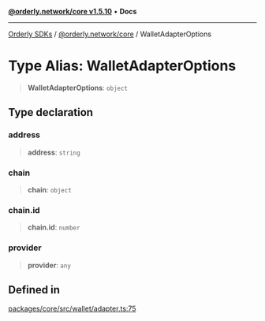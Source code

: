 [**@orderly.network/core v1.5.10**](/sdks/tech-doc/@orderly.network/core/README) • **Docs**

***

[Orderly SDKs](/sdks/tech-doc/packages) / [@orderly.network/core](/sdks/tech-doc/@orderly.network/core/README) / WalletAdapterOptions

# Type Alias: WalletAdapterOptions

> **WalletAdapterOptions**: `object`

## Type declaration

### address

> **address**: `string`

### chain

> **chain**: `object`

### chain.id

> **chain.id**: `number`

### provider

> **provider**: `any`

## Defined in

[packages/core/src/wallet/adapter.ts:75](https://github.com/OrderlyNetwork/js-sdk/blob/554ae704783e3b83c40bb234a899e8f02987d9b6/packages/core/src/wallet/adapter.ts#L75)
